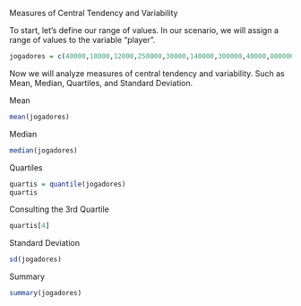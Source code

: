Measures of Central Tendency and Variability

To start, let's define our range of values. In our scenario, we will assign a range of values to the variable "player". 
```{r}
jogadores = c(40000,18000,12000,250000,30000,140000,300000,40000,800000)
```
Now we will analyze measures of central tendency and variability. Such as Mean, Median, Quartiles, and Standard Deviation.

Mean
```{r}
mean(jogadores)
```

Median
```{r}
median(jogadores)
```

Quartiles
```{r}
quartis = quantile(jogadores)
quartis
```

Consulting the 3rd Quartile
```{r}
quartis[4]
```

Standard Deviation
```{r}
sd(jogadores)
```

Summary
```{r}
summary(jogadores)
```

